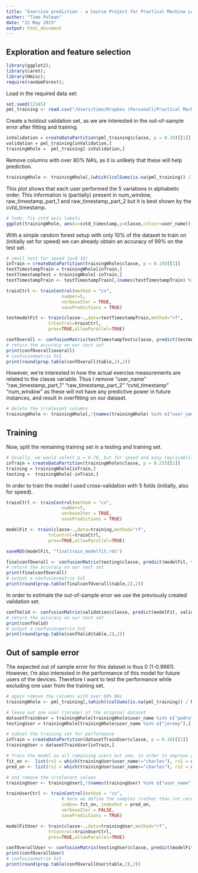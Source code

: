 ```yaml
---
title: "Exercise prediction - a Course Project for Practical Machine Learning"
author: "Timo Polman"
date: "22 May 2015"
output: html_document
---
```

## Exploration and feature selection

```r
library(ggplot2);
library(caret);
library(Hmisc);
require(randomForest);
```

Load in the required data set:
```r
set.seed(12345)
pml_training <- read.csv("/Users/timo/Dropbox (Personal)/Practical Machine Learning/project/data/pml-training.csv", na.strings=c("NA","", "#DIV/0!"), header=TRUE)
```

Create a holdout validation set, as we are interested in the out-of-sample error after fitting and training.
```r
inValidation = createDataPartition(pml_training$classe, p = 0.10)[[1]]
validation = pml_training[inValidation,]
trainingWhole =  pml_training[-inValidation,]
```

Remove columns with over 80% NA's, as it is unlikely that these will help prediction.
```r
trainingWhole <- trainingWhole[,(which((colSums(is.na(pml_training)) / NROW(pml_training)) < .80))]
```

This plot shows that each user performed the 5 variations in alphabetic order. This information is (partially) present in num_window, raw_timestamp_part_1 and raw_timestamp_part_2 but it is best shown by the cvtd_timestamp.
```r
# todo: fix cvtd axis labels
ggplot(trainingWhole, aes(x=cvtd_timestamp,y=classe,colour=user_name)) + geom_point()
```

With a simple random forest setup with only 10% of the dataset to train on (initially set for speed) we can already obtain an  accuracy of 99% on the test set. 
```r
# small test for speed (p=0.10)
inTrain = createDataPartition(trainingWhole$classe, p = 0.10)[[1]]
testTimestampTrain = trainingWhole[inTrain,]
testTimestampTest = trainingWhole[-inTrain,]
testTimestampTrain <- testTimestampTrain[,(names(testTimestampTrain) %in% c("user_name", "raw_timestamp_part_1", "raw_timestamp_part_2", "cvtd_timestamp", "num_window", "classe"))]

trainCtrl <- trainControl(method = "cv", 
                     number=5,
                     verboseIter = TRUE,
                     savePredictions = TRUE)

testmodelFit <- train(classe~.,data=testTimestampTrain,method="rf",
                trControl=trainCtrl,
                prox=TRUE,allowParallel=TRUE)

confOverall <- confusionMatrix(testTimestampTest$classe, predict(testmodelFit, testTimestampTest))
# return the accuracy on our test set
print(confOverall$overall)
# confusionmatrix 5x5
print(round(prop.table(confOverall$table,2),2))
```


However, we're interested in how the actual exercise measurements are related to the classe variable. Thus I remove "user_name" "raw_timestamp_part_1" "raw_timestamp_part_2" "cvtd_timestamp" "num_window" as these will not have any predictive power in future instances, and result in overfitting on our dataset.

```r
# delete the irrelevant columns
trainingWhole <- trainingWhole[,!(names(trainingWhole) %in% c("user_name", "raw_timestamp_part_1", "raw_timestamp_part_2", "cvtd_timestamp", "num_window"))]
```

## Training
Now, split the remaining training set in a testing and training set.
```r
# Usually, we would select p = 0.70, but for speed and easy replicability I've used 0.25 as the training set.
inTrain = createDataPartition(trainingWhole$classe, p = 0.25)[[1]]
training = trainingWhole[inTrain,]
testing =  trainingWhole[-inTrain,]
```

In order to train the model I used cross-validation with 5 folds (initially, also for speed).
```r
trainCtrl <- trainControl(method = "cv", 
                     number=5,
                     verboseIter = TRUE,
                     savePredictions = TRUE)

modelFit <- train(classe~.,data=training,method="rf",
                trControl=trainCtrl,
                prox=TRUE,allowParallel=TRUE)

saveRDS(modelFit, "finaltrain_modelfit.rds")

finalconfOverall <- confusionMatrix(testing$classe, predict(modelFit, testing))
# return the accuracy on our test set
print(finalconfOverall)
# output a confusionmatrix 5x5
print(round(prop.table(finalconfOverall$table,2),2))
```

In order to estimate the out-of-sample error we use the previously created validation set.
```r
confValid <- confusionMatrix(validation$classe, predict(modelFit, validation))
# return the accuracy on our test set
print(confValid)
# output a confusionmatrix 5x5
print(round(prop.table(confValid$table,2),2))
```

## Out of sample error

The expected out of sample error for this dataset is thus 0 (1-0.9981). However, I'm also interested in the performance of this model for future users of the devices. Therefore I want to test the performance while excluding one user from the training set.

```r
# again remove the columns with over 80% NAs
trainingWhole <- pml_training[,(which((colSums(is.na(pml_training)) / NROW(pml_training)) < .80))]

# leave out one user (jeremy) of the original dataset
datasetTrainUser = trainingWhole[trainingWhole$user_name %in% c("pedro", "adelmo", "charles", "eurico", "carlitos"),]
testingUser = trainingWhole[trainingWhole$user_name %in% c("jeremy"),]

# subset the training set for performance
inTrain = createDataPartition(datasetTrainUser$classe, p = 0.10)[[1]]
trainingUser = datasetTrainUser[inTrain,]

# Train the model on all remaining users but one, in order to improve generalizability for new users 
fit_on <-  list(rs1 = which(trainingUser$user_name!="charles"), rs2 = which(trainingUser$user_name!="pedro"), rs3 = which(trainingUser$user_name!="adelmo"), rs4 = which(trainingUser$user_name!="eurico"), rs5 = which(trainingUser$user_name!="carlitos"))
pred_on <- list(rs1 = which(trainingUser$user_name=="charles"), rs2 = which(trainingUser$user_name=="pedro"), rs3 = which(trainingUser$user_name=="adelmo"), rs4 = which(trainingUser$user_name=="eurico"), rs5 = which(trainingUser$user_name=="carlitos"))

# and remove the irrelevant values
trainingUser <- trainingUser[,!(names(trainingUser) %in% c("user_name", "raw_timestamp_part_1", "raw_timestamp_part_2", "cvtd_timestamp", "num_window"))]

trainUserCtrl <- trainControl(method = "cv", 
                     # here we define the samples (rather than let caret create k-fold sets)
                     index= fit_on, indexOut = pred_on,
                     verboseIter = FALSE,
                     savePredictions = TRUE)

modelFitUser <- train(classe~.,data=trainingUser,method="rf",
                trControl=trainUserCtrl,
                prox=TRUE,allowParallel=TRUE)

confOverallUser <- confusionMatrix(testingUser$classe, predict(modelFitUser, testingUser))
print(confOverallUser)
# confusionmatrix 5x5
print(round(prop.table(confOverallUser$table,2),2))
```
